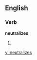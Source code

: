 
==English==

===Verb===
'''neutralizes'''

# {{third-person singular of|[[neutralize]]}}

[[vi:neutralizes]]